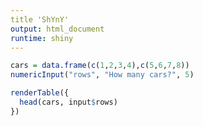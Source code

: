 ```yaml
---
title 'ShYnY'
output: html_document
runtime: shiny
---
```


```r
cars = data.frame(c(1,2,3,4),c(5,6,7,8))
numericInput("rows", "How many cars?", 5)

renderTable({
  head(cars, input$rows)
})
```